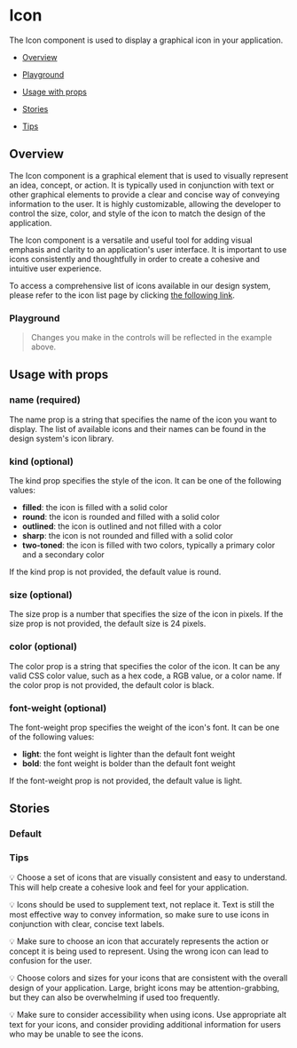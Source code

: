 
<Meta of={IconStories} />

# Icon

The Icon component is used to display a graphical icon in your application.

- [Overview](#overview)

- [Playground](#playground)

- [Usage with props](#usage)

- [Stories](#stories)

- [Tips](#tips)

## Overview <a id="overview" />

The Icon component is a graphical element that is used to visually represent an idea, concept, or action. It is typically used in conjunction with text or other graphical elements to provide a clear and concise way of conveying information to the user. It is highly customizable, allowing the developer to control the size, color, and style of the icon to match the design of the application.

The Icon component is a versatile and useful tool for adding visual emphasis and clarity to an application's user interface. It is important to use icons consistently and thoughtfully in order to create a cohesive and intuitive user experience.

To access a comprehensive list of icons available in our design system, please refer to the icon list page by clicking [the following link](https://fonts.google.com/icons?icon.set=Material+Icons\&icon.style=Rounded).

<Canvas>
  <Story of={IconStories.Overview} />
</Canvas>

### Playground <a id="playground" />

> Changes you make in the controls will be reflected in the example above.

<Controls of={IconStories.Overview} />

## Usage with props <a id="usage" />

### name (required)

The name prop is a string that specifies the name of the icon you want to display. The list of available icons and their names can be found in the design system's icon library.

### kind (optional)

The kind prop specifies the style of the icon. It can be one of the following values:

- **filled**: the icon is filled with a solid color
- **round**: the icon is rounded and filled with a solid color
- **outlined**: the icon is outlined and not filled with a color
- **sharp**: the icon is not rounded and filled with a solid color
- **two-toned**: the icon is filled with two colors, typically a primary color and a secondary color

If the kind prop is not provided, the default value is round.

### size (optional)

The size prop is a number that specifies the size of the icon in pixels. If the size prop is not provided, the default size is 24 pixels.

### color (optional)

The color prop is a string that specifies the color of the icon. It can be any valid CSS color value, such as a hex code, a RGB value, or a color name. If the color prop is not provided, the default color is black.

### font-weight (optional)

The font-weight prop specifies the weight of the icon's font. It can be one of the following values:

- **light**: the font weight is lighter than the default font weight
- **bold**: the font weight is bolder than the default font weight

If the font-weight prop is not provided, the default value is light.

## Stories <a id="stories" />

### Default

<Canvas>
  <Story of={IconStories.DefaultIcon} />
</Canvas>

### Tips <a id="tips" />

💡 Choose a set of icons that are visually consistent and easy to understand. This will help create a cohesive look and feel for your application.

💡 Icons should be used to supplement text, not replace it. Text is still the most effective way to convey information, so make sure to use icons in conjunction with clear, concise text labels.

💡 Make sure to choose an icon that accurately represents the action or concept it is being used to represent. Using the wrong icon can lead to confusion for the user.

💡 Choose colors and sizes for your icons that are consistent with the overall design of your application. Large, bright icons may be attention-grabbing, but they can also be overwhelming if used too frequently.

💡 Make sure to consider accessibility when using icons. Use appropriate alt text for your icons, and consider providing additional information for users who may be unable to see the icons.
